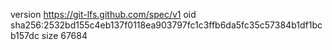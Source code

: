 version https://git-lfs.github.com/spec/v1
oid sha256:2532bd155c4eb137f0118ea903797fc1c3ffb6da5fc35c57384b1df1bcb157dc
size 67684
